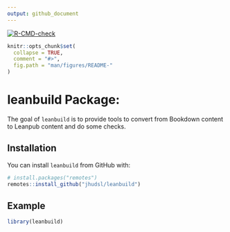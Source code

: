 ```yaml
---
output: github_document
---
```


<!-- badges: start -->
[![R-CMD-check](https://github.com/jhudsl/leanbuild/workflows/R-CMD-check/badge.svg)](https://github.com/jhudsl/leanbuild/actions)
<!-- badges: end -->

<!-- README.md is generated from README.Rmd. Please edit that file -->

```r
knitr::opts_chunk$set(
  collapse = TRUE,
  comment = "#>",
  fig.path = "man/figures/README-"
)
```

# leanbuild Package: 
The goal of `leanbuild` is to provide tools to convert from Bookdown content to Leanpub content and do some checks.

## Installation

You can install `leanbuild` from GitHub with:

```r
# install.packages("remotes")
remotes::install_github("jhudsl/leanbuild")
```


## Example

```r
library(leanbuild)
```

